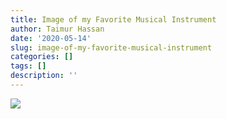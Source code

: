 ```yaml
---
title: Image of my Favorite Musical Instrument
author: Taimur Hassan
date: '2020-05-14'
slug: image-of-my-favorite-musical-instrument
categories: []
tags: []
description: ''
---
```

![](sherlock_4.jpg)
